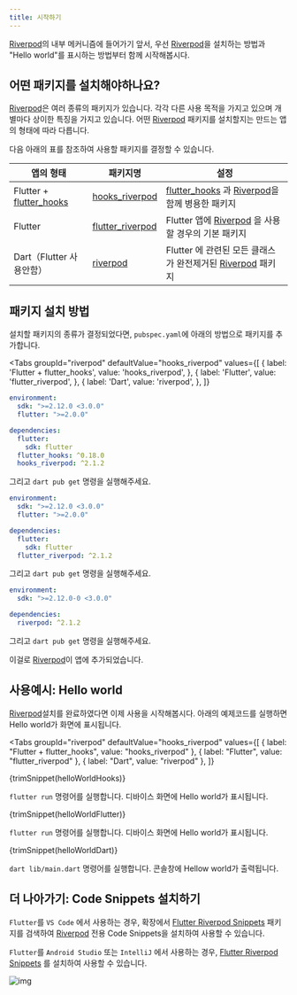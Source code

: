```yaml
---
title: 시작하기
---
```



[Riverpod]의 내부 메커니즘에 들어가기 앞서, 우선 [Riverpod]을 설치하는 방법과 
"Hello world"를 표시하는 방법부터 함께 시작해봅시다. 

## 어떤 패키지를 설치해야하나요? 

[Riverpod]은 여러 종류의 패키지가 있습니다. 각각 다른 사용 목적을 가지고 있으며 개별마다 상이한 특징을 가지고 있습니다.
어떤 [Riverpod] 패키지를 설치할지는 만드는 앱의 형태에 따라 다릅니다.

다음 아래의 표를 참조하여 사용할 패키지를 결정할 수 있습니다.

| 앱의 형태                      | 패키지명                                                                           | 설정                                                       |
| ----------------------------- | ---------------------------------------------------------------------------------- | -------------------------------------------------------   |
| Flutter + [flutter_hooks]     | [hooks_riverpod]                                                                   | [flutter_hooks] 과 [Riverpod]을 함께 병용한 패키지          |
| Flutter                       | [flutter_riverpod]                                                                 | Flutter 앱에 [Riverpod] 을 사용할 경우의 기본 패키지         |
| Dart（Flutter 사용안함）       | [riverpod](https://github.com/rrousselGit/riverpod/tree/master/packages/riverpod) | Flutter 에 관련된 모든 클래스가 완전제거된  [Riverpod] 패키지 |

## 패키지 설치 방법

설치할 패키지의 종류가 결정되었다면, `pubspec.yaml`에 아래의 방법으로 패키지를 추가합니다.

<Tabs
  groupId="riverpod"
  defaultValue="hooks_riverpod"
  values={[
    { label: 'Flutter + flutter_hooks', value: 'hooks_riverpod', },
    { label: 'Flutter', value: 'flutter_riverpod', },
    { label: 'Dart', value: 'riverpod', },
  ]}
>
<TabItem value="hooks_riverpod">

```yaml title="pubspec.yaml"
environment:
  sdk: ">=2.12.0 <3.0.0"
  flutter: ">=2.0.0"

dependencies:
  flutter:
    sdk: flutter
  flutter_hooks: ^0.18.0
  hooks_riverpod: ^2.1.2
```

그리고  `dart pub get` 명령을 실행해주세요.

</TabItem>
<TabItem value="flutter_riverpod">

```yaml title="pubspec.yaml"
environment:
  sdk: ">=2.12.0 <3.0.0"
  flutter: ">=2.0.0"

dependencies:
  flutter:
    sdk: flutter
  flutter_riverpod: ^2.1.2
```

그리고  `dart pub get` 명령을 실행해주세요.

</TabItem>
<TabItem value="riverpod">

```yaml title="pubspec.yaml"
environment:
  sdk: ">=2.12.0-0 <3.0.0"

dependencies:
  riverpod: ^2.1.2
```

그리고  `dart pub get` 명령을 실행해주세요.

</TabItem>
</Tabs>

이걸로 [Riverpod]이 앱에 추가되었습니다.

## 사용예시: Hello world

[Riverpod]설치를 완료하였다면 이제 사용을 시작해봅시다. 
아래의 예제코드를 실행하면 Hello world가 화면에 표시됩니다. 


<Tabs
  groupId="riverpod"
  defaultValue="hooks_riverpod"
  values={[
    { label: "Flutter + flutter_hooks", value: "hooks_riverpod" },
    { label: "Flutter", value: "flutter_riverpod" },
    { label: "Dart", value: "riverpod" },
  ]}
>
<TabItem value="hooks_riverpod">

<CodeBlock title="lib/main.dart">{trimSnippet(helloWorldHooks)}</CodeBlock>

`flutter run` 명령어를 실행합니다.
디바이스 화면에 Hello world가 표시됩니다. 

</TabItem>
<TabItem value="flutter_riverpod">

<CodeBlock title="lib/main.dart">{trimSnippet(helloWorldFlutter)}</CodeBlock>

`flutter run` 명령어를 실행합니다.
디바이스 화면에 Hello world가 표시됩니다. 

</TabItem>
<TabItem value="riverpod">

<CodeBlock title="lib/main.dart">{trimSnippet(helloWorldDart)}</CodeBlock>

`dart lib/main.dart` 명령어를 실행합니다.
콘솔창에 Hellow world가 출력됩니다. 

</TabItem>
</Tabs>

## 더 나아가기: Code Snippets 설치하기

`Flutter`를 `VS Code` 에서 사용하는 경우, 확장에서
[Flutter Riverpod Snippets](https://marketplace.visualstudio.com/items?itemName=robert-brunhage.flutter-riverpod-snippets)
패키지를 검색하여 [Riverpod] 전용 Code Snippets을 설치하여 사용할 수 있습니다.

`Flutter`를 `Android Studio` 또는 `IntelliJ` 에서 사용하는 경우, 
[Flutter Riverpod Snippets](https://plugins.jetbrains.com/plugin/14641-flutter-riverpod-snippets)
를 설치하여 사용할 수 있습니다.

![img](/img/snippets/greetingProvider.gif)

[riverpod]: https://github.com/rrousselgit/riverpod
[hooks_riverpod]: https://pub.dev/packages/hooks_riverpod
[flutter_riverpod]: https://pub.dev/packages/flutter_riverpod
[flutter_hooks]: https://github.com/rrousselGit/flutter_hooks
